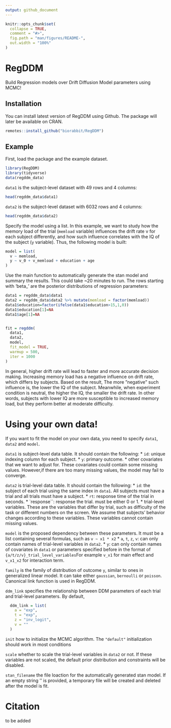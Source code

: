 ```yaml
---
output: github_document
---
```


<!-- README.md is generated from README.Rmd. Please edit that file -->

```r
knitr::opts_chunk$set(
  collapse = TRUE,
  comment = "#>",
  fig.path = "man/figures/README-",
  out.width = "100%"
)
```

# RegDDM

<!-- badges: start -->
<!-- badges: end -->

Build Regression models over Drift Diffusion Model parameters using MCMC! 

## Installation

You can install latest version of RegDDM using Github. The package will later be available on CRAN.

``` r
remotes::install_github("biorabbit/RegDDM")
```

## Example

First, load the package and the example dataset.

```r
library(RegDDM)
library(tidyverse)
data(regddm_data)
```

`data1` is the subject-level dataset with 49 rows and 4 columns:
```r
head(regddm_data$data1)
```

`data2` is the subject-level dataset with 6032 rows and 4 columns:
```r
head(regddm_data$data2)
```

Specify the model using a list. In this example, we want to study how the memory load of the trial (`memload` variable) influences the drift rate v for each subject differently, and how such influence correlates with the IQ of the subject (`y` variable). Thus, the following model is built:

```r
model = list(
  v ~ memload,
  y ~ v_0 + v_memload + education + age
)
```

Use the main function to automatically generate the stan model and summary the results. This could take ~20 minutes to run. The rows starting with 'beta_' are the posterior distributions of regression parameters:  

```r
data1 = regddm_data$data1 
data2 = regddm_data$data2 %>% mutate(memload = factor(memload))
data1$education=factor(ifelse(data1$education>15,1,0))
data1$education[1]=NA
data1$age[1]=NA


fit = regddm(
  data1,
  data2,
  model,
  fit_model = TRUE,
  warmup = 500,
  iter = 1000
)
```

In general, higher drift rate will lead to faster and more accurate decision making. 
Increasing memory load has a negative influence on drift rate, which differs by subjects.
Based on the result, The more ”negative” such influence is, the lower the IQ of the
subject. Meanwhile, when experiment condition is neutral, the higher the IQ, the smaller the drift rate.
In other words, subjects with lower IQ are more susceptible to increased memory
load, but they perform better at moderate difficulty.



# Using your own data!
If you want to fit the model on your own data, you need to specify `data1`, `data2` and `model`.

`data1` is subject-level data table. It should contain the following:
* `id`: unique indexing column for each subject. 
* `y`: primary outcome. 
* other covariates that we want to adjust for. These covariates could contain some missing values. However,if there are too many missing values, the model may fail to converge.

`data2` is trial-level data table. It should contain the following:
* `id`: the subject of each trial using the same index in `data1`. All subjects must have a trial and all trials must have a subject.
* `rt`: response time of the trial in seconds.
* `response``: response the trial. must be either 0 or 1. 
* trial-level variables. These are the variables that differ by trial, such as difficulty of the task or different numbers on the screen. We assume that subjects' behavior changes according to these variables. These variables cannot contain missing values.

`model` is the proposed dependency between these parameters. It must be a list containing several formulas, such as `v ~ x1 * x2`
* `a`, `t`, `z`, `v`: can only contain names of trial-level variables in `data2`.
* `y`: can only contain names of covariates in `data1` or parameters specified before in the format of `{a/t/z/v}_trial_level_variables`For example `v_x1` for main effect and `v_x1_x2` for interaction term. 

`family` is the family of distribution of outcome `y`, similar to ones in generalized linear model. It can take either `gaussian`, `bernoulli` or `poisson`. Canonical link function is used in RegDDM.

`ddm_link` specifies the relationship between DDM parameters of each trial and trial-level parameters. By default, 
```r
  ddm_link = list(
    a = "exp",
    t = "exp",
    z = "inv_logit",
    v = ""
  )
```

`init` how to initialize the MCMC algorithm. The `"default"` initialization should work in most conditions

`scale` whether to scale the trial-level variables in `data2` or not. If these variables are not scaled, the default prior distribution and constraints will be disabled.

`stan_filename` the file loaction for the automatically generated stan model. If an empty string '' is provided, a temporary file will be created and deleted after the model is fit.



# Citation
to be added





